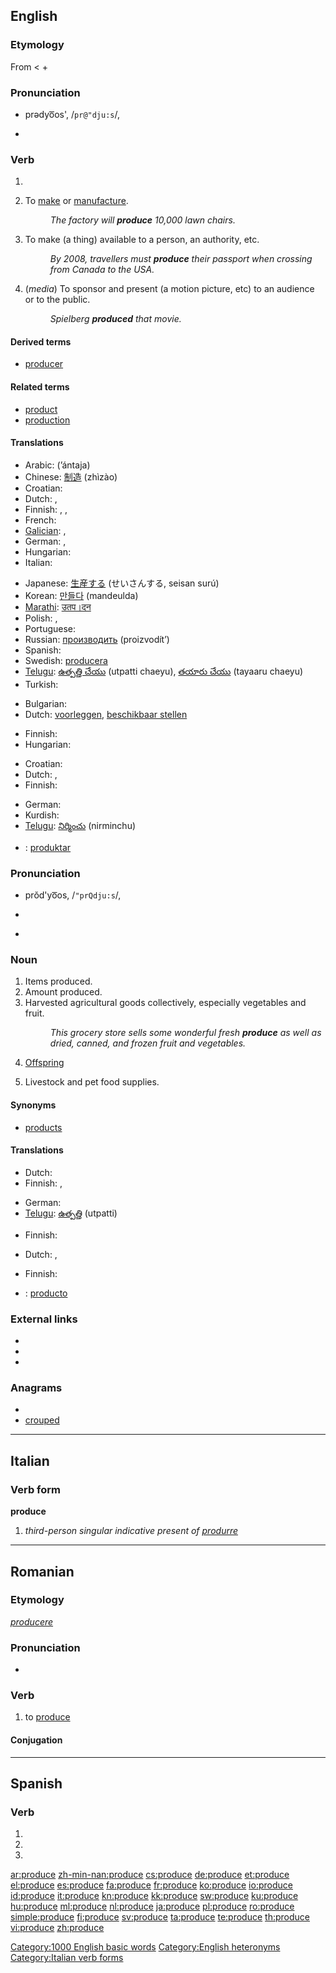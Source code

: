 ==English==

{{rank|support|bit|Indian|825|produce|drawn|field|street}}

===Etymology===
From {{etyl|la}} {{term|produco|lang=la||I lead forth or forward, bring forward, draw or strech out, extend, prolong, conduct, etc., bring forth, bear, etc.}} < {{term|pro|lang=la||forth, forward}} + {{term|duco|lang=la||I lead, bring.}}

===Pronunciation===
* {{a|RP}} prədyo͞os', /<tt>pr@"dju:s</tt>/, {{IPA|/prəˈdjuːs/}}
* {{audio|en-us-produce-verb.ogg|Audio (US)}}

===Verb===
{{en-verb|produc|es}}

# {{defn|English}}
# {{transitive}} To [[make]] or [[manufacture]].
#: ''The factory will '''produce''' 10,000 lawn chairs.''
# {{transitive}} To make (a thing) available to a person, an authority, etc.
#: ''By 2008, travellers must '''produce''' their passport when crossing from Canada to the USA.''
# {{transitive}} (''media'') To sponsor and present (a motion picture, etc) to an audience or to the public.
#: ''Spielberg '''produced''' that movie.''

====Derived terms====
* [[producer]]

====Related terms====
* [[product]]
* [[production]]

====Translations====
{{trans-top|to make or manufacture}}
* Arabic: {{Arab|[[انتج]]}} (’ántaja)
* Chinese: [[制造]] (zhìzào)
* Croatian: {{t-|hr|proizvesti|alt=proìzvesti}}
* Dutch: {{t-|nl|produceren}}, {{t+|nl|maken}}
* Finnish: {{t+|fi|tuottaa}}, {{t+|fi|valmistaa}}, {{t+|fi|tehdä}}
* French: {{t+|fr|produire}}
* [[Galician]]: {{t+|gl|producir|xs=Galician}}, {{t+|gl|xerar|xs=Galician}}
* German: {{t+|de|produzieren}}, {{t+|de|herstellen}}
* Hungarian: {{t+|hu|gyárt}}
* Italian: {{t+|it|produrre}}
{{trans-mid}}
* Japanese: [[生産]]する (せいさんする, seisan surú)
* Korean: [[만들다]] (mandeulda)
* [[Marathi]]: [[उतप।दन]]
* Polish: {{t+|pl|wytwarzać}}, {{t+|pl|produkować}}
* Portuguese: {{t+|pt|produzir}}
* Russian: [[производить]] (proizvodít’)
* Spanish: {{t+|es|producir}}
* Swedish: [[producera]]
* [[Telugu]]: [[ఉత్పత్తి చేయు]] (utpatti chaeyu), [[తయారు చేయు]] (tayaaru chaeyu)
* Turkish: {{t+|tr|üretmek}}
{{trans-bottom}}

{{trans-top|to make available to}}
* Bulgarian: {{t|bg|предоставям}}
* Dutch: [[voorleggen]], [[beschikbaar stellen]]
{{trans-mid}}
* Finnish: {{t+|fi|esittää}}
* Hungarian: {{t|hu|bemutat}}
{{trans-bottom}}

{{trans-top|to sponsor and present (a motion picture, etc)}}
* Croatian: {{t|hr|producirati|alt=producírati}}
* Dutch: {{t-|nl|produceren}}, {{t+|nl|maken}}
* Finnish: {{t+|fi|tuottaa}}
{{trans-mid}}
* German: {{t+|de|produzieren}}
* Kurdish: {{ku-Arab|[[ده‌رهێنان]]}}
* [[Telugu]]: [[నిర్మించు]] (nirminchu)
{{trans-bottom}}

{{checktrans-top}}
* {{ttbc|Ido}}: [[produktar]]
{{trans-bottom}}

===Pronunciation===
* {{a|RP}} prŏd'yo͞os, /<tt>"prQdju:s</tt>/, {{IPA|/ˈprɒdjuːs/}}
* {{a|US}} {{IPA|/ˈpɹoʊ.djuːs/}}
* {{audio|en-us-produce-noun.ogg|Audio (US)}}
{{rfc|I don't believe that "j" enters into usual US pronunciation, verb or noun}}

===Noun===
{{en-noun|-}}

# Items produced.
# Amount produced.
# Harvested agricultural goods collectively, especially vegetables and fruit.
#: ''This grocery store sells some wonderful fresh '''produce''' as well as dried, canned, and frozen fruit and vegetables.''
# [[offspring|Offspring]]
# {{Australia}} Livestock and pet food supplies.

====Synonyms====
* {{sense|items produced}} [[product]]s

====Translations====
{{trans-top|items produced}}
* Dutch: {{t-|nl|produkt|n}}
* Finnish: {{t+|fi|tuotanto}}, {{t+|fi|tuote|p|alt=tuotteet}}
{{trans-mid}}
* German: {{t+|de|Produkt|n}}
* [[Telugu]]: [[ఉత్పత్తి]] (utpatti)
{{trans-bottom}}

{{trans-top|amount produced}}
* Finnish: {{t+|fi|tuotanto}}
{{trans-mid}}
{{trans-bottom}}

{{trans-top|harvested agricultural goods collectively}}
* Dutch: {{t+|nl|waar|f}}, {{t+|nl|waren|f|p}}
{{trans-mid}}
* Finnish: {{t-|fi|tuotteet|p}}
{{trans-bottom}}

{{trans-see|offspring}}

{{checktrans-top}}
* {{ttbc|Spanish}}: [[producto]]
{{trans-bottom}}

===External links===
* {{R:Webster 1913}}
* {{R:Century 1911}}
* {{R:OneLook}}

===Anagrams===
* {{alphagram|cdeopru}}
* [[crouped#English|crouped]]

[[Category:1000 English basic words]]
[[Category:English heteronyms]]

----

==Italian==

===Verb form===
'''produce'''

# ''third-person singular indicative present of [[produrre]]''

[[Category:Italian verb forms]]

----

==Romanian==

===Etymology===
{{etyl|la|ro}} ''[[producere]]''

===Pronunciation===
* {{IPA|[proˈdu.ʧe]|lang=ro}}

===Verb===
{{ro-verb|conj=3}}

# {{transitive}} to [[#English|produce]]

====Conjugation====
{{ro-conj-duce|pro}}

----

==Spanish==

===Verb===
{{es-verb-form|producir}}

# {{es-verb form of|ending=ir|mood=imperative|sense=affirmative|pers=2|formal=no|number=singular|[[producir]]}}
# {{es-verb form of|ending=ir|mood=indicative|tense=present|pers=2|formal=yes|number=singular|[[producir]]}}
# {{es-verb form of|ending=ir|mood=indicative|tense=present|pers=3|number=singular|[[producir]]}}

[[ar:produce]]
[[zh-min-nan:produce]]
[[cs:produce]]
[[de:produce]]
[[et:produce]]
[[el:produce]]
[[es:produce]]
[[fa:produce]]
[[fr:produce]]
[[ko:produce]]
[[io:produce]]
[[id:produce]]
[[it:produce]]
[[kn:produce]]
[[kk:produce]]
[[sw:produce]]
[[ku:produce]]
[[hu:produce]]
[[ml:produce]]
[[nl:produce]]
[[ja:produce]]
[[pl:produce]]
[[ro:produce]]
[[simple:produce]]
[[fi:produce]]
[[sv:produce]]
[[ta:produce]]
[[te:produce]]
[[th:produce]]
[[vi:produce]]
[[zh:produce]]